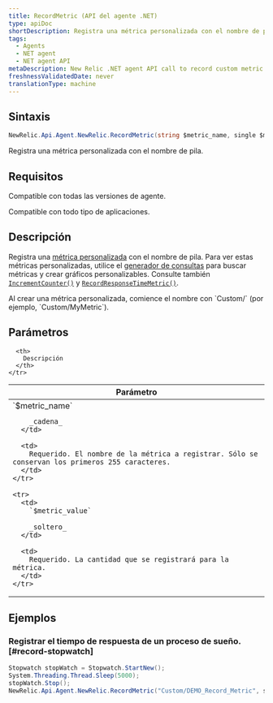 ```yaml
---
title: RecordMetric (API del agente .NET)
type: apiDoc
shortDescription: Registra una métrica personalizada con el nombre de pila.
tags:
  - Agents
  - NET agent
  - NET agent API
metaDescription: New Relic .NET agent API call to record custom metric timeslice data.
freshnessValidatedDate: never
translationType: machine
---
```


## Sintaxis

```cs
NewRelic.Api.Agent.NewRelic.RecordMetric(string $metric_name, single $metric_value)
```

Registra una métrica personalizada con el nombre de pila.

## Requisitos

Compatible con todas las versiones de agente.

Compatible con todo tipo de aplicaciones.

## Descripción

Registra una [métrica personalizada](/docs/agents/manage-apm-agents/agent-metrics/custom-metrics) con el nombre de pila. Para ver estas métricas personalizadas, utilice el [generador de consultas](/docs/query-your-data/explore-query-data/query-builder/use-advanced-nrql-mode-specify-data) para buscar métricas y crear gráficos personalizables. Consulte también [`IncrementCounter()`](/docs/agents/net-agent/net-agent-api/incrementcounter-net-agent) y [`RecordResponseTimeMetric()`](/docs/agents/net-agent/net-agent-api/recordresponsetimemetric-net-agent).

<Callout variant="important">
  Al crear una métrica personalizada, comience el nombre con `Custom/` (por ejemplo, `Custom/MyMetric`).
</Callout>

## Parámetros

<table>
  <thead>
    <tr>
      <th width="25%">
        Parámetro
      </th>

      <th>
        Descripción
      </th>
    </tr>
  </thead>

  <tbody>
    <tr>
      <td>
        `$metric_name`

        _cadena_
      </td>

      <td>
        Requerido. El nombre de la métrica a registrar. Sólo se conservan los primeros 255 caracteres.
      </td>
    </tr>

    <tr>
      <td>
        `$metric_value`

        _soltero_
      </td>

      <td>
        Requerido. La cantidad que se registrará para la métrica.
      </td>
    </tr>
  </tbody>
</table>

## Ejemplos

### Registrar el tiempo de respuesta de un proceso de sueño. [#record-stopwatch]

```cs
Stopwatch stopWatch = Stopwatch.StartNew();
System.Threading.Thread.Sleep(5000);
stopWatch.Stop();
NewRelic.Api.Agent.NewRelic.RecordMetric("Custom/DEMO_Record_Metric", stopWatch.ElapsedMilliseconds);
```